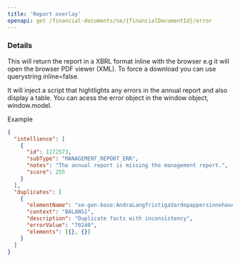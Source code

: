 ```yaml
---
title: 'Report overlay'
openapi: get /financial-documents/se/{financialDocumentId}/error
---
```


### Details

This will return the report in a XBRL format inline with the browser e.g it will
open the browser PDF viewer (XML). To force a download you can use querystring inline=false.

It will inject a script that hightlights any errors in the annual report and also display a
table. You can acess the error object in the window object, window.model.

Example

```json Example of window.model object
{
  "intellience": [
    {
      "id": 1172573,
      "subType": "MANAGEMENT_REPORT_ERR",
      "notes": "The annual report is missing the management report.",
      "score": 255
    }
  ],
  "duplicates": [
    {
      "elementName": "se-gen-base:AndraLangfristigaVardepappersinnehavAnskaffningsvarden",
      "context": "BALANS1",
      "description": "Duplicate facts with inconsistency",
      "errorValue": "70240",
      "elements": [{}, {}]
    }
  ]
}
```

